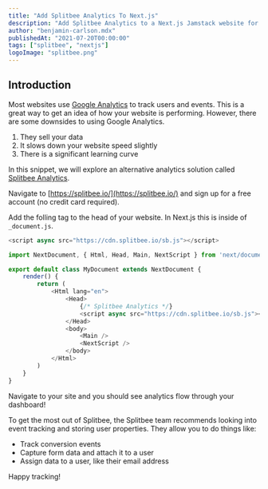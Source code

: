 ```yaml
---
title: "Add Splitbee Analytics To Next.js"
description: "Add Splitbee Analytics to a Next.js Jamstack website for free. Track analytics, users, funnels, automate tasks, run experiments like a/b testing and more with Splitbee Analytics."
author: "benjamin-carlson.mdx"
publishedAt: "2021-07-20T00:00:00"
tags: ["splitbee", "nextjs"]
logoImage: "splitbee.png"
---
```


<EmbeddedVideo src="https://www.youtube.com/embed/WcckDQ716_o" alt="Watch Advanced Chakra UI on YouTube." maxW={800} />

## Introduction

Most websites use [Google Analytics](https://analytics.google.com/analytics/web/) to track users and events. This is a great way to get an idea of how your website is performing. However, there are some downsides to using Google Analytics.

1. They sell your data
2. It slows down your website speed slightly
3. There is a significant learning curve

In this snippet, we will explore an alternative analytics solution called [Splitbee Analytics](https://www.splitbee.com/).

<Step number="1" title="Register" />

Navigate to [https://splitbee.io/](https://splitbee.io/) and sign up for a free account (no credit card required).

<Step number="2" title="Add The Tracking Tag" />

Add the folling tag to the head of your website. In Next.js this is inside of `_document.js`.

```javascript
<script async src="https://cdn.splitbee.io/sb.js"></script>
```

```javascript:_document.js
import NextDocument, { Html, Head, Main, NextScript } from 'next/document'

export default class MyDocument extends NextDocument {
    render() {
        return (
            <Html lang="en">
                <Head>
                    {/* Splitbee Analytics */}
                    <script async src="https://cdn.splitbee.io/sb.js"></script>
                </Head>
                <body>
                    <Main />
                    <NextScript />
                </body>
            </Html>
        )
    }
}
```

<Step number="3" title="Go To Your Site" />

Navigate to your site and you should see analytics flow through your dashboard!

<Step number="4" title="Advanced Usage" />

To get the most out of Splitbee, the Splitbee team recommends looking into event tracking and storing user properties. They allow you to do things like:

- Track conversion events
- Capture form data and attach it to a user
- Assign data to a user, like their email address

Happy tracking!
